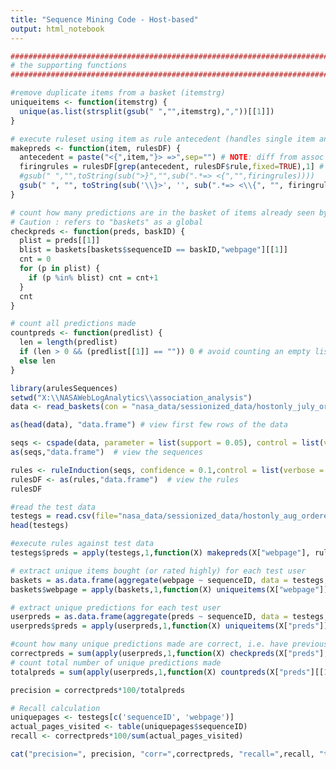 ```yaml
---
title: "Sequence Mining Code - Host-based"
output: html_notebook
---
```


```r

#######################################################################
# the supporting functions
#######################################################################

#remove duplicate items from a basket (itemstrg)
uniqueitems <- function(itemstrg) {
  unique(as.list(strsplit(gsub(" ","",itemstrg),","))[[1]])
}

# execute ruleset using item as rule antecedent (handles single item antecedents only)
makepreds <- function(item, rulesDF) {
  antecedent = paste("<{",item,"}> =>",sep="") # NOTE: diff from assoc analysis same fn 
  firingrules = rulesDF[grep(antecedent, rulesDF$rule,fixed=TRUE),1] # rules is now rule
  #gsub(" ","",toString(sub(">}","",sub(".*=> <{","",firingrules))))
  gsub(" ", "", toString(sub('\\}>', '', sub(".*=> <\\{", "", firingrules))))
}

# count how many predictions are in the basket of items already seen by that user 
# Caution : refers to "baskets" as a global
checkpreds <- function(preds, baskID) {
  plist = preds[[1]]
  blist = baskets[baskets$sequenceID == baskID,"webpage"][[1]]
  cnt = 0 
  for (p in plist) {
    if (p %in% blist) cnt = cnt+1
  }
  cnt
}

# count all predictions made
countpreds <- function(predlist) {
  len = length(predlist)
  if (len > 0 && (predlist[[1]] == "")) 0 # avoid counting an empty list
  else len
}
```


```r
library(arulesSequences)
setwd("X:\\NASAWebLogAnalytics\\association_analysis")
data <- read_baskets(con = "nasa_data/sessionized_data/hostonly_july_ordered.txt", info = c("sequenceID","eventID","SIZE"))

```


```r
as(head(data), "data.frame") # view first few rows of the data
```


```r
seqs <- cspade(data, parameter = list(support = 0.05), control = list(verbose = TRUE))
as(seqs,"data.frame")  # view the sequences

```

```r
rules <- ruleInduction(seqs, confidence = 0.1,control = list(verbose = TRUE))
rulesDF <- as(rules,"data.frame")  # view the rules
rulesDF
```


```r
#read the test data
testegs = read.csv(file="nasa_data/sessionized_data/hostonly_aug_ordered.csv"); 
head(testegs)
```
```r
#execute rules against test data
testegs$preds = apply(testegs,1,function(X) makepreds(X["webpage"], rulesDF)) # something wrong here getting preds like rules
```


```r
# extract unique items bought (or rated highly) for each test user
baskets = as.data.frame(aggregate(webpage ~ sequenceID, data = testegs, paste, collapse=","))
baskets$webpage = apply(baskets,1,function(X) uniqueitems(X["webpage"]))
```

```r
# extract unique predictions for each test user
userpreds = as.data.frame(aggregate(preds ~ sequenceID, data = testegs, paste, collapse=","))
userpreds$preds = apply(userpreds,1,function(X) uniqueitems(X["preds"])) 
```

```r
#count how many unique predictions made are correct, i.e. have previously been bought (or rated highly) by the user
correctpreds = sum(apply(userpreds,1,function(X) checkpreds(X["preds"],X["sequenceID"])))
# count total number of unique predictions made
totalpreds = sum(apply(userpreds,1,function(X) countpreds(X["preds"][[1]]))) 
```

```r

precision = correctpreds*100/totalpreds

# Recall calculation
uniquepages <- testegs[c('sequenceID', 'webpage')]
actual_pages_visited <- table(uniquepages$sequenceID)
recall <- correctpreds*100/sum(actual_pages_visited) 

cat("precision=", precision, "corr=",correctpreds, "recall=",recall, "total=",totalpreds)
```